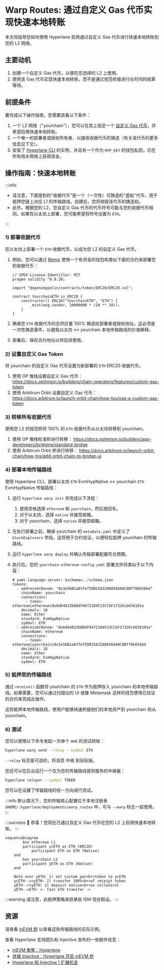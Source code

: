 # Warp Routes: 通过自定义 Gas 代币实现快速本地转账

本文将指导您如何使用 Hyperlane 启用通过自定义 Gas 代币进行快速本地转账到您的 L2 网络。

## 主要动机

1. 创建一个自定义 Gas 代币，以便在您选择的 L2 上使用。
2. 使用该 Gas 代币实现快速本地转账，而不是通过规范桥接进行长时间的结算等待。

## 前提条件

要完成以下操作指南，您需要具备以下条件：

1. 一个 L2 网络（"yourchain"），您可以在其上指定一个 [自定义 Gas 代币](https://docs.arbitrum.io/launch-orbit-chain/how-tos/use-a-custom-gas-token)，并希望启用快速本地转账。
2. 一个唯一的部署者或授权所有者，以接收收据代币的铸造（有关该代币的更多信息见下文）。
3. 安装了 [Hyperlane CLI](https://hyperlane.cc/docs/reference/cli) 的实例，并且有一个作为 `HYP_KEY` 的钱包私钥，已在所有相关网络上获得资金。

## 操作指南：快速本地转账

:::info

- 请注意，下面提到的"收据代币"是一个（一次性）可铸造的"虚拟"代币，用于抵押您链上对应 L1 的传输路线。创建后，您将销毁该代币的铸造权。
- 此外，根据您的 L2，您自定义 Gas 代币的代币符号可能与您的收据代币相同。如果在以太坊上部署，您可能希望将符号设置为 `ETH`。

:::

### 1) 部署收据代币

在以太坊上部署一个 `ETH` 收据代币，以成为您 L2 的自定义 Gas 代币。

1. 例如，您可以通过 [Remix](https://remix.ethereum.org/) 使用一个有资金的钱包和类似下面的合约来部署您的收据代币：

   ```solidity
   // SPDX-License-Identifier: MIT
   pragma solidity ^0.8.20;

   import "@openzeppelin/contracts/token/ERC20/ERC20.sol";

   contract YourchainETH is ERC20 {
       constructor() ERC20("YourchainETH", "ETH") {
           _mint(msg.sender, 10000000 * (10 ** 18));
       }
   }
   ```

2. 确保您 `ETH` 收据代币的总供应量 100% 铸造给部署者或授权地址。这必须是一次性铸造事件，以避免以太坊 ↔ yourchain 本地传输路线的价值稀释。
3. 部署后，保存合约地址以供后续使用。

### 2) 设置自定义 Gas Token

将 yourchain 的自定义 Gas 代币设置为新部署的 `ETH` ERC20 收据代币。

1. 使用 OP 堆栈设置自定义 Gas 代币： https://docs.optimism.io/builders/chain-operators/features/custom-gas-token
2. 使用 Arbitrum Orbit 设置自定义 Gas 代币： https://docs.arbitrum.io/launch-orbit-chain/how-tos/use-a-custom-gas-token

### 3) 转移所有收据代币

使用您 L2 的规范桥将 100% 的 `ETH` 收据代币从以太坊转移到 yourchain。

1. 使用 OP 堆栈标准桥进行转移： https://docs.optimism.io/builders/app-developers/bridging/standard-bridge
2. 使用 Arbitrum Orbit 桥进行转移： https://docs.arbitrum.io/launch-orbit-chain/how-tos/add-orbit-chain-to-bridge-ui

### 4) 部署本地传输路线

使用 Hyperlane CLI，部署以太坊 `ETH` EvmHypNative ↔ yourchain `ETH` EvmHypNative 传输路线：

1. 运行 `hyperlane warp init` 并完成以下流程：
   1. 使用空格选择 `ethereum` 和 `yourchain`，然后按回车。
   2. 对于以太坊，选择 `native` 并接受邮箱。
   3. 对于 yourchain，选择 `native` 并接受邮箱。
2. 在执行部署之前，确保 yourchain 的 `metadata.yaml` 中定义了 `blockExplorers` 字段。这将用于合约验证，以便轻松抵押 yourchain 的传输路线。
3. 运行 `hyperlane warp deploy` 并确认传输部署配置符合预期。
4. 执行后，您的 `yourchain-ethereum-config.yaml` 部署文件将类似于以下内容：

   ```solidity
   # yaml-language-server: $schema=../schema.json
   tokens:
     - addressOrDenom: "0x3e5bB1a03fef5DB15A320885E6A0C8Bff8b656bd"
       chainName: yourchain
       connections:
         - token: ethereum|ethereum|0x6d64832bDB4F04721D4F23CCbF17326cb636101e
       decimals: 18
       name: Ether
       standard: EvmHypNative
       symbol: ETH
     - addressOrDenom: "0x6d64832bDB4F04721D4F23CCbF17326cb636101e"
       chainName: ethereum
       connections:
         - token: ethereum|yourchain|0x3e5bB1a03fef5DB15A320885E6A0C8Bff8b656bd
       decimals: 18
       name: Ether
       standard: EvmHypNative
       symbol: ETH

   ```

### 5) 抵押您的传输路线

通过 `receive()` 函数将 yourchain 的 `ETH` 作为抵押存入 yourchain 的本地传输路线。如果需要，您可以通过扫描仪的 UI 或像 Metamask 这样的钱包使用已验证的合约来完成此操作。

这将抵押本地传输路线，使用户能够快速桥接他们的本地资产到 yourchain 和从 yourchain。

### 6) 测试

您可以使用以下命令发起一次单个 wei 的测试转账：

```bash
hyperlane warp send --relay --symbol ETH
```

`--relay` 标志是可选的，将消息 中继 到目标链。

您还可以在后台运行一个仅为您的传输路线提供服务的中继器：

```bash
hyperlane relayer --symbol TOKEN
```

您可以在设置了传输路线的任一方向进行测试。

:::info
默认情况下，您的传输核心配置位于本地注册表 `$HOME/.hyperlane/deployments/warp_routes` 中，可与 `--warp` 标志一起使用。
:::

:::success
🎉 恭喜！您现在已通过自定义 Gas 代币在您的 L2 上启用快速本地转账。
:::

```mermaid
sequenceDiagram
		box ethereum L1
	    participant ycETH as ETH (ERC20)
			participant ETH as ETH (Native)
    end
		box yourchain L2
	    participant yETH as ETH (Native)
    end

    Note over yETH: 1) set custom gas<br>token to ycETH
    ycETH-->>yETH: 2) transfer 100%<br>of receipt token
    yETH-->>yETH: 3) deposit native<br>as collateral
    yETH-->ETH: <- fast ETH transfer ->
```

:::warning
请注意，此抵押策略承担某些 ISM 信任假设。
:::

## 资源

请查看 [inEVM 桥](https://bridge.inevm.com/) 以查看这些传输路线的实际示例。

查看 Hyperlane 支持团队和 Injective 发布的一些额外信息：

- [inEVM 聚焦：Hyperlane](https://blog.injective.com/en/inevm-spotlight-hyperlane-2/)
- [连接 Injective：Hyperlane 开启 inEVM 桥](https://medium.com/hyperlane/connecting-injective-hyperlane-opens-the-inevm-bridge-6f1d3edf0ff8)
- [Hyperlane 和 Injective | 扩展机会](https://medium.com/@kobriyyu/hyperlane-and-injective-expanding-opportunities-8ce170b72da7)
